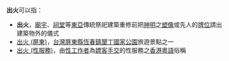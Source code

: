'''出火'''可以指：
* '''出火'''，[[廟宇|廟宇]]、[[祠堂|祠堂]]等[[東亞|東亞]]傳統祭祀建築重修前把[[神明|神明]]之[[神像|塑像]]或先人的[[牌位|牌位]]請出建築物外的儀式
*[[出火_(屏東)|出火 (屏東)]]，[[台灣|台灣]][[屏東縣|屏東縣]][[恆春鎮|恆春鎮]][[墾丁國家公園|墾丁國家公園]]旅遊景點之一
* [[出火_(性服務)|出火 (性服務)]]，由[[性工作者|性工作者]]為[[嫖客|嫖客]][[手交|手交]]的性服務之[[香港粵語|香港粵語]]俗稱
{{disambig|Cat=二字亞洲相關消歧義}}